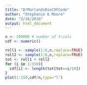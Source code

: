 ```yaml
---
title: "DrMarlandsDieCDFCode"
author: "Stephanie K Moore"
date: "2/16/2016"
output: html_document
---
```


```r

n <- 100000 # number of trials
cdf <- numeric()

roll1 <- sample(1:6,n,replace=TRUE)
roll2 <- sample(1:6,n,replace=TRUE)
tot <- roll1 + roll2
for (i in 1:150){
  cdf[i] <- length(tot[tot<=i/10])
}
plot(1:150,cdf/n,type="l")
```
